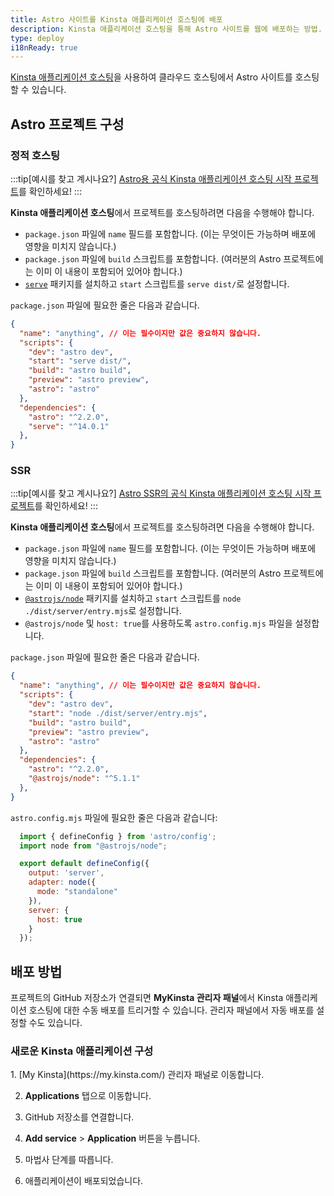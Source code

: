 ```yaml
---
title: Astro 사이트를 Kinsta 애플리케이션 호스팅에 배포
description: Kinsta 애플리케이션 호스팅을 통해 Astro 사이트를 웹에 배포하는 방법.
type: deploy
i18nReady: true
---
```


[Kinsta 애플리케이션 호스팅](https://kinsta.com/application-hosting/)을 사용하여 클라우드 호스팅에서 Astro 사이트를 호스팅할 수 있습니다.

## Astro 프로젝트 구성

### 정적 호스팅

:::tip[예시를 찾고 계시나요?]
[Astro용 공식 Kinsta 애플리케이션 호스팅 시작 프로젝트](https://github.com/kinsta/hello-world-astro)를 확인하세요!
:::

**Kinsta 애플리케이션 호스팅**에서 프로젝트를 호스팅하려면 다음을 수행해야 합니다.

- `package.json` 파일에 `name` 필드를 포함합니다. (이는 무엇이든 가능하며 배포에 영향을 미치지 않습니다.)
- `package.json` 파일에 `build` 스크립트를 포함합니다. (여러분의 Astro 프로젝트에는 이미 이 내용이 포함되어 있어야 합니다.)
- [`serve`](https://www.npmjs.com/package/serve) 패키지를 설치하고 `start` 스크립트를 `serve dist/`로 설정합니다.

`package.json` 파일에 필요한 줄은 다음과 같습니다.

```json title="package.json" {2,5,6} ins={12} "serv dist/"
{
  "name": "anything", // 이는 필수이지만 값은 중요하지 않습니다.
  "scripts": {
    "dev": "astro dev",
    "start": "serve dist/",
    "build": "astro build",
    "preview": "astro preview",
    "astro": "astro"
  },
  "dependencies": {
    "astro": "^2.2.0",
    "serve": "^14.0.1"
  },
}
```

### SSR

:::tip[예시를 찾고 계시나요?]
[Astro SSR의 공식 Kinsta 애플리케이션 호스팅 시작 프로젝트](https://github.com/kinsta/hello-world-astro-ssr)를 확인하세요!
:::

**Kinsta 애플리케이션 호스팅**에서 프로젝트를 호스팅하려면 다음을 수행해야 합니다.

- `package.json` 파일에 `name` 필드를 포함합니다. (이는 무엇이든 가능하며 배포에 영향을 미치지 않습니다.)
- `package.json` 파일에 `build` 스크립트를 포함합니다. (여러분의 Astro 프로젝트에는 이미 이 내용이 포함되어 있어야 합니다.)
- [`@astrojs/node`](https://www.npmjs.com/package/@astrojs/node) 패키지를 설치하고 `start` 스크립트를 `node ./dist/server/entry.mjs`로 설정합니다.
- `@astrojs/node` 및 `host: true`를 사용하도록 `astro.config.mjs` 파일을 설정합니다.

`package.json` 파일에 필요한 줄은 다음과 같습니다.

```json title="package.json" {2,5,6} ins={12} "node ./dist/server/entry.mjs"
{
  "name": "anything", // 이는 필수이지만 값은 중요하지 않습니다.
  "scripts": {
    "dev": "astro dev",
    "start": "node ./dist/server/entry.mjs",
    "build": "astro build",
    "preview": "astro preview",
    "astro": "astro"
  },
  "dependencies": {
    "astro": "^2.2.0",
    "@astrojs/node": "^5.1.1"
  },
}
```

`astro.config.mjs` 파일에 필요한 줄은 다음과 같습니다:

```js title="astro.config.mjs"
  import { defineConfig } from 'astro/config';
  import node from "@astrojs/node";

  export default defineConfig({
    output: 'server',
    adapter: node({
      mode: "standalone"
    }),
    server: {
      host: true
    }
  });
```

## 배포 방법

프로젝트의 GitHub 저장소가 연결되면 **MyKinsta 관리자 패널**에서 Kinsta 애플리케이션 호스팅에 대한 수동 배포를 트리거할 수 있습니다. 관리자 패널에서 자동 배포를 설정할 수도 있습니다.

### 새로운 Kinsta 애플리케이션 구성

<Steps>
1. [My Kinsta](https://my.kinsta.com/) 관리자 패널로 이동합니다.

2. **Applications** 탭으로 이동합니다.

3. GitHub 저장소를 연결합니다.

4. **Add service** > **Application** 버튼을 누릅니다.

5. 마법사 단계를 따릅니다.

6. 애플리케이션이 배포되었습니다.
</Steps>
